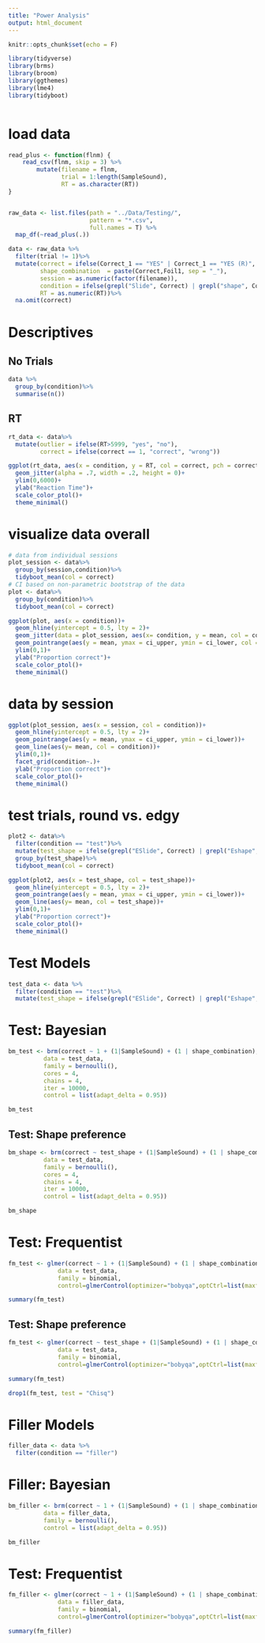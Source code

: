 ```yaml
---
title: "Power Analysis"
output: html_document
---
```


```r
knitr::opts_chunk$set(echo = F)

library(tidyverse)
library(brms)
library(broom)
library(ggthemes)
library(lme4)
library(tidyboot)



```

# load data
```r
read_plus <- function(flnm) {
    read_csv(flnm, skip = 3) %>% 
        mutate(filename = flnm, 
               trial = 1:length(SampleSound),
               RT = as.character(RT))
}


raw_data <- list.files(path = "../Data/Testing/",
                       pattern = "*.csv",
                       full.names = T) %>% 
  map_df(~read_plus(.))

data <- raw_data %>%
  filter(trial != 1)%>%
  mutate(correct = ifelse(Correct_1 == "YES" | Correct_1 == "YES (R)", 1, 0),
         shape_combination  = paste(Correct,Foil1, sep = "_"), 
         session = as.numeric(factor(filename)), 
         condition = ifelse(grepl("Slide", Correct) | grepl("shape", Correct),"test", "filler"),
         RT = as.numeric(RT))%>%
  na.omit(correct)

```

# Descriptives

## No Trials

```r
data %>%
  group_by(condition)%>%
  summarise(n())
```

## RT

```r
rt_data <- data%>%
  mutate(outlier = ifelse(RT>5999, "yes", "no"),
         correct = ifelse(correct == 1, "correct", "wrong"))

ggplot(rt_data, aes(x = condition, y = RT, col = correct, pch = correct))+
  geom_jitter(alpha = .7, width = .2, height = 0)+
  ylim(0,6000)+
  ylab("Reaction Time")+
  scale_color_ptol()+
  theme_minimal()
```

# visualize data overall

```r
# data from individual sessions
plot_session <- data%>%
  group_by(session,condition)%>%
  tidyboot_mean(col = correct)
# CI based on non-parametric bootstrap of the data
plot <- data%>%
  group_by(condition)%>%
  tidyboot_mean(col = correct)

ggplot(plot, aes(x = condition))+
  geom_hline(yintercept = 0.5, lty = 2)+
  geom_jitter(data = plot_session, aes(x= condition, y = mean, col = condition), alpha = 0.5, width = 0.05, height = 0)+
  geom_pointrange(aes(y = mean, ymax = ci_upper, ymin = ci_lower, col = condition))+
  ylim(0,1)+
  ylab("Proportion correct")+
  scale_color_ptol()+
  theme_minimal()
```
# data by session

```r
ggplot(plot_session, aes(x = session, col = condition))+
  geom_hline(yintercept = 0.5, lty = 2)+
  geom_pointrange(aes(y = mean, ymax = ci_upper, ymin = ci_lower))+
  geom_line(aes(y= mean, col = condition))+
  ylim(0,1)+
  facet_grid(condition~.)+
  ylab("Proportion correct")+
  scale_color_ptol()+
  theme_minimal()
```

# test trials, round vs. edgy

```r
plot2 <- data%>%
  filter(condition == "test")%>%
  mutate(test_shape = ifelse(grepl("ESlide", Correct) | grepl("Eshape", Correct),"edgy", "round"))%>%
  group_by(test_shape)%>%
  tidyboot_mean(col = correct)

ggplot(plot2, aes(x = test_shape, col = test_shape))+
  geom_hline(yintercept = 0.5, lty = 2)+
  geom_pointrange(aes(y = mean, ymax = ci_upper, ymin = ci_lower))+
  geom_line(aes(y= mean, col = test_shape))+
  ylim(0,1)+
  ylab("Proportion correct")+
  scale_color_ptol()+
  theme_minimal()
```

# Test Models
```r
test_data <- data %>%
  filter(condition == "test")%>%
  mutate(test_shape = ifelse(grepl("ESlide", Correct) | grepl("Eshape", Correct),"edgy", "round"))
```

# Test: Bayesian

```r
bm_test <- brm(correct ~ 1 + (1|SampleSound) + (1 | shape_combination),
          data = test_data,
          family = bernoulli(),
          cores = 4,
          chains = 4,
          iter = 10000,
          control = list(adapt_delta = 0.95))

bm_test
```

## Test: Shape preference

```r
bm_shape <- brm(correct ~ test_shape + (1|SampleSound) + (1 | shape_combination),
          data = test_data,
          family = bernoulli(),
          cores = 4,
          chains = 4,
          iter = 10000,
          control = list(adapt_delta = 0.95))

bm_shape
```

# Test: Frequentist

```r
fm_test <- glmer(correct ~ 1 + (1|SampleSound) + (1 | shape_combination), 
              data = test_data, 
              family = binomial, 
              control=glmerControl(optimizer="bobyqa",optCtrl=list(maxfun=2e5)))

summary(fm_test)

```


## Test: Shape preference

```r
fm_test <- glmer(correct ~ test_shape + (1|SampleSound) + (1 | shape_combination), 
              data = test_data, 
              family = binomial, 
              control=glmerControl(optimizer="bobyqa",optCtrl=list(maxfun=2e5)))

summary(fm_test)

drop1(fm_test, test = "Chisq")
```


# Filler Models
```r
filler_data <- data %>%
  filter(condition == "filler")
```

# Filler: Bayesian

```r
bm_filler <- brm(correct ~ 1 + (1|SampleSound) + (1 | shape_combination),
          data = filler_data,
          family = bernoulli(),
          control = list(adapt_delta = 0.95))

bm_filler
```


# Test: Frequentist

```r
fm_filler <- glmer(correct ~ 1 + (1|SampleSound) + (1 | shape_combination), 
              data = filler_data, 
              family = binomial, 
              control=glmerControl(optimizer="bobyqa",optCtrl=list(maxfun=2e5)))

summary(fm_filler)

```
